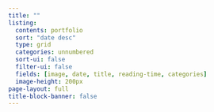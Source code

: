 ```yaml
---
title: ""
listing:
  contents: portfolio
  sort: "date desc"
  type: grid
  categories: unnumbered
  sort-ui: false
  filter-ui: false
  fields: [image, date, title, reading-time, categories]
  image-height: 200px
page-layout: full
title-block-banner: false
---
```

